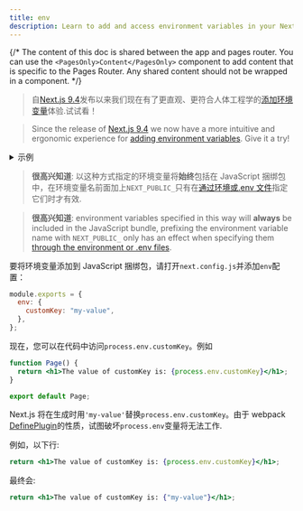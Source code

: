 ```yaml
---
title: env
description: Learn to add and access environment variables in your Next.js application at build time.
---
```


{/* The content of this doc is shared between the app and pages router. You can use the `<PagesOnly>Content</PagesOnly>` component to add content that is specific to the Pages Router. Any shared content should not be wrapped in a component. */}

<AppOnly>

> 自[Next.js 9.4](https://nextjs.org/blog/next-9-4)发布以来我们现在有了更直观、更符合人体工程学的[添加环境变量](/docs/app/building-your-application/configuring/environment-variables)体验.试试看！

</AppOnly>

<PagesOnly>

> Since the release of [Next.js 9.4](https://nextjs.org/blog/next-9-4) we now have a more intuitive and ergonomic experience for [adding environment variables](/docs/pages/building-your-application/configuring/environment-variables). Give it a try!

</PagesOnly>

<details>
  <summary>示例</summary>

- [带有 env](https://github.com/vercel/next.js/tree/canary/examples/with-env-from-next-config-js)

</details>

<AppOnly>

> **很高兴知道**: 以这种方式指定的环境变量将**始终**包括在 JavaScript 捆绑包中，在环境变量名前面加上`NEXT_PUBLIC_`只有在[通过环境或.env 文件](/docs/app/building-your-application/configuring/environment-variables)指定它们时才有效.

</AppOnly>

<PagesOnly>

> **很高兴知道**: environment variables specified in this way will **always** be included in the JavaScript bundle, prefixing the environment variable name with `NEXT_PUBLIC_` only has an effect when specifying them [through the environment or .env files](/docs/pages/building-your-application/configuring/environment-variables).

</PagesOnly>

要将环境变量添加到 JavaScript 捆绑包，请打开`next.config.js`并添加`env`配置：

```js filename="next.config.js"
module.exports = {
  env: {
    customKey: "my-value",
  },
};
```

现在，您可以在代码中访问`process.env.customKey`。例如

```jsx
function Page() {
  return <h1>The value of customKey is: {process.env.customKey}</h1>;
}

export default Page;
```

Next.js 将在生成时用`'my-value'`替换`process.env.customKey`。由于 webpack [DefinePlugin](https://webpack.js.org/plugins/define-plugin/)的性质，试图破坏`process.env`变量将无法工作.

例如，以下行:

```jsx
return <h1>The value of customKey is: {process.env.customKey}</h1>;
```

最终会:

```jsx
return <h1>The value of customKey is: {"my-value"}</h1>;
```
